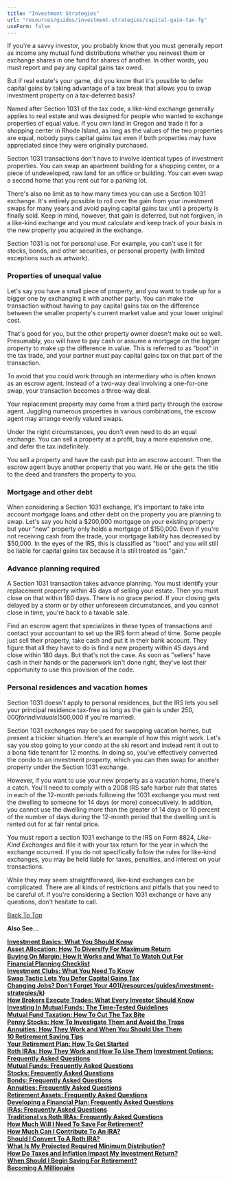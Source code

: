 ```yaml
---
title: "Investment Strategies"
url: "resources/guides/investment-strategies/capital-gain-tax-fg"
useForm: false
---
```



If you're a savvy investor, you probably know that you must generally report as income any mutual fund distributions whether you reinvest them or exchange shares in one fund for shares of another. In other words, you must report and pay any capital gains tax owed.

But if real estate's your game, did you know that it's possible to defer capital gains by taking advantage of a tax break that allows you to swap investment property on a tax-deferred basis?

Named after Section 1031 of the tax code, a like-kind exchange generally applies to real estate and was designed for people who wanted to exchange properties of equal value. If you own land in Oregon and trade it for a shopping center in Rhode Island, as long as the values of the two properties are equal, nobody pays capital gains tax even if both properties may have appreciated since they were originally purchased.

Section 1031 transactions don't have to involve identical types of investment properties. You can swap an apartment building for a shopping center, or a piece of undeveloped, raw land for an office or building. You can even swap a second home that you rent out for a parking lot.

There's also no limit as to how many times you can use a Section 1031 exchange. It's entirely possible to roll over the gain from your investment swaps for many years and avoid paying capital gains tax until a property is finally sold. Keep in mind, however, that gain is deferred, but not forgiven, in a like-kind exchange and you must calculate and keep track of your basis in the new property you acquired in the exchange.

Section 1031 is not for personal use. For example, you can't use it for stocks, bonds, and other securities, or personal property (with limited exceptions such as artwork).

### Properties of unequal value

Let's say you have a small piece of property, and you want to trade up for a bigger one by exchanging it with another party. You can make the transaction without having to pay capital gains tax on the difference between the smaller property's current market value and your lower original cost.

That's good for you, but the other property owner doesn't make out so well. Presumably, you will have to pay cash or assume a mortgage on the bigger property to make up the difference in value. This is referred to as "boot" in the tax trade, and your partner must pay capital gains tax on that part of the transaction.

To avoid that you could work through an intermediary who is often known as an escrow agent. Instead of a two-way deal involving a one-for-one swap, your transaction becomes a three-way deal.

Your replacement property may come from a third party through the escrow agent. Juggling numerous properties in various combinations, the escrow agent may arrange evenly valued swaps.

Under the right circumstances, you don't even need to do an equal exchange. You can sell a property at a profit, buy a more expensive one, and defer the tax indefinitely.

You sell a property and have the cash put into an escrow account. Then the escrow agent buys another property that you want. He or she gets the title to the deed and transfers the property to you.

### Mortgage and other debt

When considering a Section 1031 exchange, it's important to take into account mortgage loans and other debt on the property you are planning to swap. Let's say you hold a $200,000 mortgage on your existing property but your "new" property only holds a mortgage of $150,000. Even if you're not receiving cash from the trade, your mortgage liability has decreased by $50,000. In the eyes of the IRS, this is classified as "boot" and you will still be liable for capital gains tax because it is still treated as "gain."

### Advance planning required

A Section 1031 transaction takes advance planning. You must identify your replacement property within 45 days of selling your estate. Then you must close on that within 180 days. There is no grace period. If your closing gets delayed by a storm or by other unforeseen circumstances, and you cannot close in time, you're back to a taxable sale.

Find an escrow agent that specializes in these types of transactions and contact your accountant to set up the IRS form ahead of time. Some people just sell their property, take cash and put it in their bank account. They figure that all they have to do is find a new property within 45 days and close within 180 days. But that's not the case. As soon as "sellers" have cash in their hands or the paperwork isn't done right, they've lost their opportunity to use this provision of the code.

### Personal residences and vacation homes

Section 1031 doesn't apply to personal residences, but the IRS lets you sell your principal residence tax-free as long as the gain is under $250,000 for individuals ($500,000 if you're married).

Section 1031 exchanges may be used for swapping vacation homes, but present a trickier situation. Here's an example of how this might work. Let's say you stop going to your condo at the ski resort and instead rent it out to a bona fide tenant for 12 months. In doing so, you've effectively converted the condo to an investment property, which you can then swap for another property under the Section 1031 exchange.

However, if you want to use your new property as a vacation home, there's a catch. You'll need to comply with a 2008 IRS safe harbor rule that states in each of the 12-month periods following the 1031 exchange you must rent the dwelling to someone for 14 days (or more) consecutively. In addition, you cannot use the dwelling more than the greater of 14 days or 10 percent of the number of days during the 12-month period that the dwelling unit is rented out for at fair rental price.

You must report a section 1031 exchange to the IRS on Form 8824, _Like-Kind Exchanges_ and file it with your tax return for the year in which the exchange occurred. If you do not specifically follow the rules for like-kind exchanges, you may be held liable for taxes, penalties, and interest on your transactions.

While they may seem straightforward, like-kind exchanges can be complicated. There are all kinds of restrictions and pitfalls that you need to be careful of. If you're considering a Section 1031 exchange or have any questions, don't hesitate to call.

[Back To Top](#top)

**Also See...**

[**Investment Basics: What You Should Know**](/resources/guides/investment-strategies/investment-basics-fg)  
[**Asset Allocation: How To Diversify For Maximum Return**](/resources/guides/investment-strategies/asset-allocation-fg)  
[**Buying On Margin: How It Works and What To Watch Out For**](/resources/guides/investment-strategies/buying-margin-fg)  
[**Financial Planning Checklist**](/resources/guides/investment-strategies/financial-planning-checklist-fg)  
[**Investment Clubs: What You Need To Know**](/resources/guides/investment-strategies/investment-clubs-fg)  
[**Swap Tactic Lets You Defer Capital Gains Tax**](/resources/guides/investment-strategies/capital-gain-tax-fg)  
[**Changing Jobs? Don't Forget Your 401(/resources/guides/investment-strategies/k)**](/resources/guides/investment-strategies/changing-job-fg)  
[**How Brokers Execute Trades: What Every Investor Should Know**](/resources/guides/investment-strategies/brokers-trade-fg)  
[**Investing In Mutual Funds: The Time-Tested Guidelines**](/resources/guides/investment-strategies/investing-mutual-funds-fg)  
[**Mutual Fund Taxation: How To Cut The Tax Bite**](/resources/guides/investment-strategies/mutual-fund-taxation-fg)  
[**Penny Stocks: How To Investigate Them and Avoid the Traps**](/resources/guides/investment-strategies/penny-stocks-fg)  
[**Annuities: How They Work and When You Should Use Them**](/resources/guides/investment-strategies/annuities-fg)  
[**10 Retirement Saving Tips**](/resources/guides/investment-strategies/retirement-tips-fg)  
[**Your Retirement Plan: How To Get Started**](/resources/guides/investment-strategies/retirement-plan-fg)  
[**Roth IRAs: How They Work and How To Use Them**](/resources/guides/investment-strategies/rith-iras-fg)
[**Investment Options: Frequently Asked Questions**](/resources/guides/investment-strategies/investment-option-faq)  
[**Mutual Funds: Frequently Asked Questions**](/resources/guides/investment-strategies/mutual-fund-faq)  
[**Stocks: Frequently Asked Questions**](/resources/guides/investment-strategies/stocks-faq)  
[**Bonds: Frequently Asked Questions**](/resources/guides/investment-strategies/bonds-faq)  
[**Annuities: Frequently Asked Questions**](/resources/guides/investment-strategies/annuities-faq)  
[**Retirement Assets: Frequently Asked Questions**](/resources/guides/investment-strategies/retirement-assets-faq)  
[**Developing a Financial Plan: Frequently Asked Questions**](/resources/guides/investment-strategies/developing-financial-plan-faq)  
[**IRAs: Frequently Asked Questions**](/resources/guides/investment-strategies/iras-faq)  
[**Traditional vs Roth IRAs: Frequently Asked Questions**](/resources/guides/investment-strategies/traditional-vs-roth-iras)  
[**How Much Will I Need To Save For Retirement?**]()  
[**How Much Can I Contribute To An IRA?**]()  
[**Should I Convert To A Roth IRA?**]()  
[**What Is My Projected Required Minimum Distribution?**]()  
[**How Do Taxes and Inflation Impact My Investment Return?**]()  
[**When Should I Begin Saving For Retirement?**]()  
[**Becoming A Millionaire**]()
